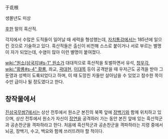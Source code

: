 于氐根

생몰년도 미상

[[후한]] 말의 흑산적.

각지에서 수많은 도적들이 일어날 때 세력을 형성했는데, [[자치통감]]에서는 185년에 일으킨 것으로 기술하고 있다. 흑산적들은 출신이 비천해 스스로 붙이거나 서로 부르는 별명이 자가 되었는데, 수염이 많아 이런 별명이 붙여졌다.

[[wiki:"원소(삼국지)#s-1" 원소]]가 대대적으로 흑산적을 토벌하면서 유석, [[청우각]], [[wiki:"황룡#s-4" 황룡]], 좌교, [[곽대현]], [[이대목]] 등이 공격받을 때 우저근도 공격을 받아 그 둔영과 성벽이 도륙되었다고 하며, 이 때 도망친 자들만 살아남을 수 있었고 참수한 목이 수만 급이나 될 정도였다고 한다.

== 창작물에서 ==
[[진삼국무쌍7]]에서는 상산 전투에서 원소군 본진의 북쪽 앞에 [[장백기]]와 함께 위치하고 있으며, 상산 전투에서 원소가 자신이 [[장연]]을 공격하러 가는 동안 본진 앞에 있는 흑산적군과 공손찬군을 격파하라고 한다. 처음에 흑산적군과 공손찬군을 격파하라는 지령 중에서 뇌공, 장백기, 수고, 백요와 함께 쓰러뜨려야 할 적이다.
